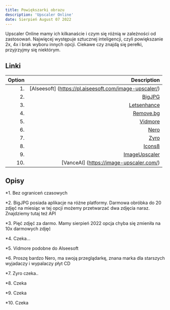```yaml
---
title: Powiększarki obrazu
description: 'Upscaler Online'
date: Sierpień August 07 2022
---
```


Upscaler Online mamy ich kilkanaście i czym się różnią w zależności od zastosowań. Najwięcej występuje sztucznej inteligencji, czyli powiększanie 2x, 4x i brak wyboru innych opcji. Ciekawe czy znajdą się perełki, przyjrzyjmy się niektórym.

## Linki

| Option |                                                            Description |
| -----: | ---------------------------------------------------------------------: |
|     1. |                 [AIseesoft] (https://pl.aiseesoft.com/image-upscaler/) |
|     2. |                                          [BigJPG](https://bigjpg.com/) |
|     3. |                                 [Letsenhance](https://letsenhance.io/) |
|     4. |                                    [Remove.bg](https://www.remove.bg/) |
|     5. |                     [Vidmore](https://www.vidmore.com/image-upscaler/) |
|     6. |            [Nero](https://ai.nero.com/image-upscaler?check_login=true) |
|     7. | [Zyro](https://zyro.com/pl/narzedzia/program-do-poprawy-jakosci-zdjec) |
|     8. |                                  [Icons8](https://icons8.com/upscaler) |
|     9. |                            [ImageUpscaler](https://imageupscaler.com/) |
|    10. |                                [VanceAI] (https://image-upscaler.com/) |

## Opisy

\*1. Bez ograniceń czasowych

\*2. BigJPG posiada aplikacje na różne platformy. Darmowa obróbka do 20 zdjęć na miesiąc w tej opcji możemy przetwarzać dwa zdjęcia naraz. Znajdziemy tutaj też API

\*3. Pięć zdjęć za darmo. Mamy sierpień 2022 opcja chyba się zmieniła na 10x darmowych zdjęć

\*4. Czeka...

\*5. Vidmore podobne do AIseesoft

\*6. Proszę bardzo Nero, ma swoją przeglądarkę, znana marka dla starszych wyjadaczy i wypalaczy płyt CD

\*7. Zyro czeka..

\*8. Czeka

\*9. Czeka

\*10. Czeka
